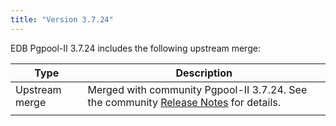 ```yaml
---
title: "Version 3.7.24"
---
```



EDB Pgpool-II 3.7.24 includes the following upstream merge:

| Type           | Description                                                                                                                                                                                                                                                                                                                                                                                                                                                                                                                                                                                                                                                                                                                                            |
| -------------- | ------------------------------------------------------------------------------------------------------------------------------------------------------------------------------------------------- |
| Upstream merge | Merged with community Pgpool-II 3.7.24. See the community [Release Notes](https://www.pgpool.net/docs/43/en/html/release-3-7-24.html#bug-fixes) for details.                                        |
                                                                                                                              |